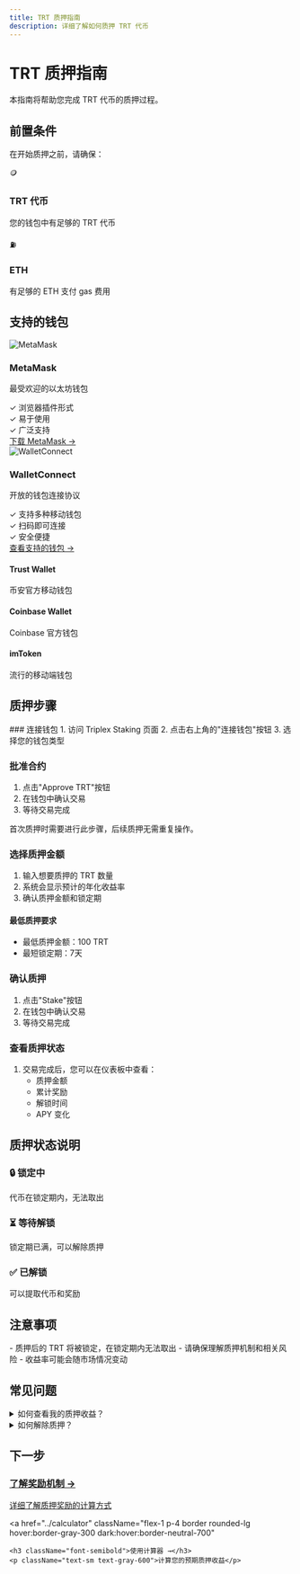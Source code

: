 ```yaml
---
title: TRT 质押指南
description: 详细了解如何质押 TRT 代币
---
```



# TRT 质押指南

本指南将帮助您完成 TRT 代币的质押过程。

## 前置条件

在开始质押之前，请确保：

<div className="mt-4 grid grid-cols-1 gap-4 sm:grid-cols-2">
  <div className="flex items-center p-4 border rounded-lg">
    <div className="flex-shrink-0 w-8 h-8 mr-4">🪙</div>
    <div>
      <h3 className="font-semibold">TRT 代币</h3>
      <p className="text-sm text-gray-600">您的钱包中有足够的 TRT 代币</p>
    </div>
  </div>
  
  <div className="flex items-center p-4 border rounded-lg">
    <div className="flex-shrink-0 w-8 h-8 mr-4">⛽️</div>
    <div>
      <h3 className="font-semibold">ETH</h3>
      <p className="text-sm text-gray-600">有足够的 ETH 支付 gas 费用</p>
    </div>
  </div>
</div>

## 支持的钱包

<div className="mt-6 grid grid-cols-1 gap-6 sm:grid-cols-2">
  <div className="p-6 border rounded-lg">
    <div className="flex items-center mb-4">
      <img src="/images/metamask.svg" alt="MetaMask" className="w-8 h-8 mr-3" />
      <h3 className="text-xl font-semibold">MetaMask</h3>
    </div>
    <div className="space-y-2">
      <p className="text-sm">最受欢迎的以太坊钱包</p>
      <div className="text-sm space-y-1">
        <div className="flex items-center">
          <span className="w-4 h-4 mr-2 text-green-500">✓</span>
          浏览器插件形式
        </div>
        <div className="flex items-center">
          <span className="w-4 h-4 mr-2 text-green-500">✓</span>
          易于使用
        </div>
        <div className="flex items-center">
          <span className="w-4 h-4 mr-2 text-green-500">✓</span>
          广泛支持
        </div>
      </div>
      <a
        href="https://metamask.io/download/"
        target="_blank"
        rel="noopener noreferrer"
        className="inline-block mt-4 text-sm text-blue-500 hover:text-blue-600"
      >
        下载 MetaMask →
      </a>
    </div>
  </div>

  <div className="p-6 border rounded-lg">
    <div className="flex items-center mb-4">
      <img src="/images/walletconnect.svg" alt="WalletConnect" className="w-8 h-8 mr-3" />
      <h3 className="text-xl font-semibold">WalletConnect</h3>
    </div>
    <div className="space-y-2">
      <p className="text-sm">开放的钱包连接协议</p>
      <div className="text-sm space-y-1">
        <div className="flex items-center">
          <span className="w-4 h-4 mr-2 text-green-500">✓</span>
          支持多种移动钱包
        </div>
        <div className="flex items-center">
          <span className="w-4 h-4 mr-2 text-green-500">✓</span>
          扫码即可连接
        </div>
        <div className="flex items-center">
          <span className="w-4 h-4 mr-2 text-green-500">✓</span>
          安全便捷
        </div>
      </div>
      <a
        href="https://walletconnect.com/registry/wallets"
        target="_blank"
        rel="noopener noreferrer"
        className="inline-block mt-4 text-sm text-blue-500 hover:text-blue-600"
      >
        查看支持的钱包 →
      </a>
    </div>
  </div>
</div>

<div className="mt-6 grid grid-cols-1 gap-4 sm:grid-cols-3">
  <div className="p-4 border rounded-lg">
    <h4 className="font-semibold">Trust Wallet</h4>
    <p className="text-sm mt-2">币安官方移动钱包</p>
  </div>
  
  <div className="p-4 border rounded-lg">
    <h4 className="font-semibold">Coinbase Wallet</h4>
    <p className="text-sm mt-2">Coinbase 官方钱包</p>
  </div>
  
  <div className="p-4 border rounded-lg">
    <h4 className="font-semibold">imToken</h4>
    <p className="text-sm mt-2">流行的移动端钱包</p>
  </div>
</div>

## 质押步骤

<Steps>
### 连接钱包
1. 访问 Triplex Staking 页面
2. 点击右上角的"连接钱包"按钮
3. 选择您的钱包类型

### 批准合约
1. 点击"Approve TRT"按钮
2. 在钱包中确认交易
3. 等待交易完成

<Callout type="warning">
首次质押时需要进行此步骤，后续质押无需重复操作。
</Callout>

### 选择质押金额
1. 输入想要质押的 TRT 数量
2. 系统会显示预计的年化收益率
3. 确认质押金额和锁定期

<div className="p-4 bg-gray-50 dark:bg-neutral-900 rounded-lg">
  <h4 className="font-semibold mb-2">最低质押要求</h4>
  <ul className="list-disc list-inside">
    <li>最低质押金额：100 TRT</li>
    <li>最短锁定期：7天</li>
  </ul>
</div>

### 确认质押
1. 点击"Stake"按钮
2. 在钱包中确认交易
3. 等待交易完成

### 查看质押状态
1. 交易完成后，您可以在仪表板中查看：
   - 质押金额
   - 累计奖励
   - 解锁时间
   - APY 变化
</Steps>

## 质押状态说明

<div className="mt-4 grid grid-cols-1 gap-4 sm:grid-cols-3">
  <div className="p-4 border rounded-lg">
    <h3 className="font-semibold">🔒 锁定中</h3>
    <p className="text-sm">代币在锁定期内，无法取出</p>
  </div>
  
  <div className="p-4 border rounded-lg">
    <h3 className="font-semibold">⏳ 等待解锁</h3>
    <p className="text-sm">锁定期已满，可以解除质押</p>
  </div>
  
  <div className="p-4 border rounded-lg">
    <h3 className="font-semibold">✅ 已解锁</h3>
    <p className="text-sm">可以提取代币和奖励</p>
  </div>
</div>

## 注意事项

<Callout type="warning">
  - 质押后的 TRT 将被锁定，在锁定期内无法取出
  - 请确保理解质押机制和相关风险
  - 收益率可能会随市场情况变动
</Callout>

## 常见问题

<details className="mt-4">
  <summary className="font-semibold cursor-pointer">
    如何查看我的质押收益？
  </summary>
  <div className="mt-2 pl-4">
    您可以在仪表板的"收益"标签页查看：
    - 当前累积收益
    - 历史收益记录
    - 预计下次发放时间
  </div>
</details>

<details className="mt-4">
  <summary className="font-semibold cursor-pointer">
    如何解除质押？
  </summary>
  <div className="mt-2 pl-4">
    1. 等待锁定期结束
    2. 访问"解除质押"页面
    3. 输入要解除的金额
    4. 确认交易
  </div>
</details>

## 下一步

<div className="mt-4 flex space-x-4">
  <a
    href="../rewards"
    className="flex-1 p-4 border rounded-lg hover:border-gray-300 dark:hover:border-neutral-700"
  >
    <h3 className="font-semibold">了解奖励机制 →</h3>
    <p className="text-sm text-gray-600">详细了解质押奖励的计算方式</p>
  </a>
  
  <a
    href="../calculator"
    className="flex-1 p-4 border rounded-lg hover:border-gray-300 dark:hover:border-neutral-700"
  >
    <h3 className="font-semibold">使用计算器 →</h3>
    <p className="text-sm text-gray-600">计算您的预期质押收益</p>
  </a>
</div> 